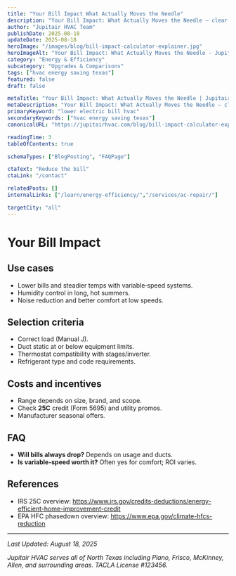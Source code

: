 ```yaml
---
title: "Your Bill Impact What Actually Moves the Needle"
description: "Your Bill Impact: What Actually Moves the Needle — clear steps, practical detail, and when to call a pro in North Texas."
author: "Jupitair HVAC Team"
publishDate: 2025-08-18
updateDate: 2025-08-18
heroImage: "/images/blog/bill-impact-calculator-explainer.jpg"
heroImageAlt: "Your Bill Impact: What Actually Moves the Needle - Jupitair HVAC"
category: "Energy & Efficiency"
subcategory: "Upgrades & Comparisons"
tags: ["hvac energy saving texas"]
featured: false
draft: false

metaTitle: "Your Bill Impact: What Actually Moves the Needle | Jupitair HVAC"
metaDescription: "Your Bill Impact: What Actually Moves the Needle — clear steps, practical detail, and when to call a pro in North Texas."
primaryKeyword: "lower electric bill hvac"
secondaryKeywords: ["hvac energy saving texas"]
canonicalURL: "https://jupitairhvac.com/blog/bill-impact-calculator-explainer"

readingTime: 3
tableOfContents: true

schemaTypes: ["BlogPosting", "FAQPage"]

ctaText: "Reduce the bill"
ctaLink: "/contact"

relatedPosts: []
internalLinks: ["/learn/energy-efficiency/","/services/ac-repair/"]

targetCity: "all"
---
```



# Your Bill Impact



## Use cases
- Lower bills and steadier temps with variable‑speed systems.
- Humidity control in long, hot summers.
- Noise reduction and better comfort at low speeds.



<BlogCTA variant="inline" />

## Selection criteria
- Correct load (Manual J).
- Duct static at or below equipment limits.
- Thermostat compatibility with stages/inverter.
- Refrigerant type and code requirements.


## Costs and incentives
- Range depends on size, brand, and scope.
- Check **25C** credit (Form 5695) and utility promos.
- Manufacturer seasonal offers.


## FAQ
- **Will bills always drop?** Depends on usage and ducts.
- **Is variable‑speed worth it?** Often yes for comfort; ROI varies.


## References
- IRS 25C overview: https://www.irs.gov/credits-deductions/energy-efficient-home-improvement-credit
- EPA HFC phasedown overview: https://www.epa.gov/climate-hfcs-reduction

---

<BlogCTA variant="end" />

*Last Updated: August 18, 2025*

*Jupitair HVAC serves all of North Texas including Plano, Frisco, McKinney, Allen, and surrounding areas. TACLA License #123456.*
